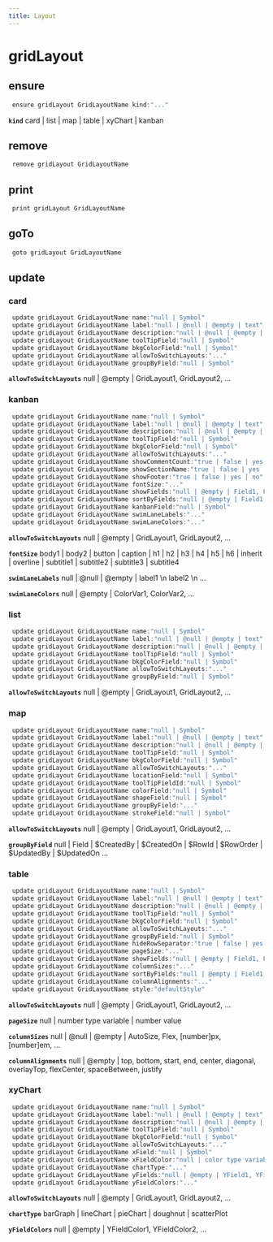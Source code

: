 ```yaml
---
title: Layout
---
```


# gridLayout

## ensure

```js filename="Terminal" copy
 ensure gridLayout GridLayoutName kind:"..."
```

**`kind`**
card | list | map | table | xyChart | kanban


## remove

```js filename="Terminal" copy
 remove gridLayout GridLayoutName
```


## print

```js filename="Terminal" copy
 print gridLayout GridLayoutName
```


## goTo


```js filename="Terminal" copy
 goto gridLayout GridLayoutName
```

## update

### card
```js filename="Terminal" copy
 update gridLayout GridLayoutName name:"null | Symbol"
 update gridLayout GridLayoutName label:"null | @null | @empty | text"
 update gridLayout GridLayoutName description:"null | @null | @empty | paragraph"
 update gridLayout GridLayoutName toolTipField:"null | Symbol"
 update gridLayout GridLayoutName bkgColorField:"null | Symbol"
 update gridLayout GridLayoutName allowToSwitchLayouts:"..."
 update gridLayout GridLayoutName groupByField:"null | Symbol"
```

**`allowToSwitchLayouts`**
null | @empty | GridLayout1, GridLayout2, ...

### kanban
```js filename="Terminal" copy
 update gridLayout GridLayoutName name:"null | Symbol"
 update gridLayout GridLayoutName label:"null | @null | @empty | text"
 update gridLayout GridLayoutName description:"null | @null | @empty | paragraph"
 update gridLayout GridLayoutName toolTipField:"null | Symbol"
 update gridLayout GridLayoutName bkgColorField:"null | Symbol"
 update gridLayout GridLayoutName allowToSwitchLayouts:"..."
 update gridLayout GridLayoutName showCommentCount:"true | false | yes | no"
 update gridLayout GridLayoutName showSectionName:"true | false | yes | no"
 update gridLayout GridLayoutName showFooter:"true | false | yes | no"
 update gridLayout GridLayoutName fontSize:"..."
 update gridLayout GridLayoutName showFields:"null | @empty | Field1, Field2, ..."
 update gridLayout GridLayoutName sortByFields:"null | @empty | Field1, Field2, ..."
 update gridLayout GridLayoutName kanbanField:"null | Symbol"
 update gridLayout GridLayoutName swimLaneLabels:"..."
 update gridLayout GridLayoutName swimLaneColors:"..."
```

**`allowToSwitchLayouts`**
null | @empty | GridLayout1, GridLayout2, ...

**`fontSize`**
body1 | body2 | button | caption | h1 | h2 | h3 | h4 | h5 | h6 | inherit | overline | subtitle1 | subtitle2 | subtitle3 | subtitle4

**`swimLaneLabels`**
null | @null | @empty | label1 \n label2 \n ...

**`swimLaneColors`**
null | @empty | ColorVar1, ColorVar2, ...

### list
```js filename="Terminal" copy
 update gridLayout GridLayoutName name:"null | Symbol"
 update gridLayout GridLayoutName label:"null | @null | @empty | text"
 update gridLayout GridLayoutName description:"null | @null | @empty | paragraph"
 update gridLayout GridLayoutName toolTipField:"null | Symbol"
 update gridLayout GridLayoutName bkgColorField:"null | Symbol"
 update gridLayout GridLayoutName allowToSwitchLayouts:"..."
 update gridLayout GridLayoutName groupByField:"null | Symbol"
```

**`allowToSwitchLayouts`**
null | @empty | GridLayout1, GridLayout2, ...

### map
```js filename="Terminal" copy
 update gridLayout GridLayoutName name:"null | Symbol"
 update gridLayout GridLayoutName label:"null | @null | @empty | text"
 update gridLayout GridLayoutName description:"null | @null | @empty | paragraph"
 update gridLayout GridLayoutName toolTipField:"null | Symbol"
 update gridLayout GridLayoutName bkgColorField:"null | Symbol"
 update gridLayout GridLayoutName allowToSwitchLayouts:"..."
 update gridLayout GridLayoutName locationField:"null | Symbol"
 update gridLayout GridLayoutName toolTipFieldId:"null | Symbol"
 update gridLayout GridLayoutName colorField:"null | Symbol"
 update gridLayout GridLayoutName shapeField:"null | Symbol"
 update gridLayout GridLayoutName groupByField:"..."
 update gridLayout GridLayoutName strokeField:"null | Symbol"
```

**`allowToSwitchLayouts`**
null | @empty | GridLayout1, GridLayout2, ...

**`groupByField`**
null | Field | $CreatedBy | $CreatedOn | $RowId | $RowOrder | $UpdatedBy | $UpdatedOn ...

### table
```js filename="Terminal" copy
 update gridLayout GridLayoutName name:"null | Symbol"
 update gridLayout GridLayoutName label:"null | @null | @empty | text"
 update gridLayout GridLayoutName description:"null | @null | @empty | paragraph"
 update gridLayout GridLayoutName toolTipField:"null | Symbol"
 update gridLayout GridLayoutName bkgColorField:"null | Symbol"
 update gridLayout GridLayoutName allowToSwitchLayouts:"..."
 update gridLayout GridLayoutName groupByField:"null | Symbol"
 update gridLayout GridLayoutName hideRowSeparator:"true | false | yes | no"
 update gridLayout GridLayoutName pageSize:"..."
 update gridLayout GridLayoutName showFields:"null | @empty | Field1, Field2, ..."
 update gridLayout GridLayoutName columnSizes:"..."
 update gridLayout GridLayoutName sortByFields:"null | @empty | Field1, Field2, ..."
 update gridLayout GridLayoutName columnAlignments:"..."
 update gridLayout GridLayoutName style:"defaultStyle"
```

**`allowToSwitchLayouts`**
null | @empty | GridLayout1, GridLayout2, ...

**`pageSize`**
null | number type variable | number value

**`columnSizes`**
null | @null | @empty | AutoSize, Flex, [number]px, [number]em, ...

**`columnAlignments`**
null | @empty | top, bottom, start, end, center, diagonal, overlayTop, flexCenter, spaceBetween, justify

### xyChart
```js filename="Terminal" copy
 update gridLayout GridLayoutName name:"null | Symbol"
 update gridLayout GridLayoutName label:"null | @null | @empty | text"
 update gridLayout GridLayoutName description:"null | @null | @empty | paragraph"
 update gridLayout GridLayoutName toolTipField:"null | Symbol"
 update gridLayout GridLayoutName bkgColorField:"null | Symbol"
 update gridLayout GridLayoutName allowToSwitchLayouts:"..."
 update gridLayout GridLayoutName xField:"null | Symbol"
 update gridLayout GridLayoutName xFieldColor:"null | color type variable | color value"
 update gridLayout GridLayoutName chartType:"..."
 update gridLayout GridLayoutName yFields:"null | @empty | YField1, YField2, ..."
 update gridLayout GridLayoutName yFieldColors:"..."
```

**`allowToSwitchLayouts`**
null | @empty | GridLayout1, GridLayout2, ...

**`chartType`**
barGraph | lineChart | pieChart | doughnut | scatterPlot

**`yFieldColors`**
null | @empty | YFieldColor1, YFieldColor2, ...


